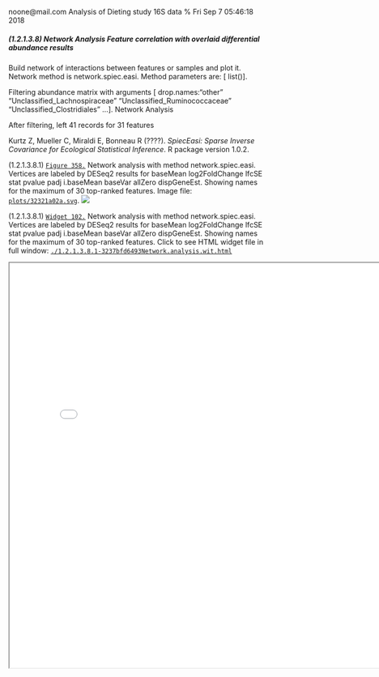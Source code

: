 noone@mail.com
Analysis of Dieting study 16S data
% Fri Sep  7 05:46:18 2018



##### \(1.2.1.3.8\) Network Analysis Feature correlation with overlaid differential abundance results 



Build network of interactions between features or samples and plot it. 
                           Network method is network.spiec.easi. Method parameters are: [ list()].


Filtering abundance matrix with arguments [ drop.names:"other" "Unclassified_Lachnospiraceae" "Unclassified_Ruminococcaceae" "Unclassified_Clostridiales" ...]. Network Analysis


After filtering, left 41 records for 31 features


Kurtz Z, Mueller C, Miraldi E, Bonneau R (????). _SpiecEasi: Sparse Inverse Covariance for Ecological Statistical Inference_. R package version
1.0.2.





\(1.2.1.3.8.1\) <a name="figure.358"></a>[`Figure 358.`](#figure.358) Network analysis with method network.spiec.easi. Vertices are labeled by DESeq2 results for                                       baseMean log2FoldChange     lfcSE        stat       pvalue         padj  i.baseMean      baseVar allZero dispGeneEst. Showing names for the maximum of 30 top-ranked features.  Image file: [`plots/32321a02a.svg`](plots/32321a02a.svg).
![](plots/32321a02a.svg)




\(1.2.1.3.8.1\) <a name="widget.102"></a>[`Widget 102.`](#widget.102) Network analysis with method network.spiec.easi. Vertices are labeled by DESeq2 results for                                       baseMean log2FoldChange     lfcSE        stat       pvalue         padj  i.baseMean      baseVar allZero dispGeneEst. Showing names for the maximum of 30 top-ranked features. Click to see HTML widget file in full window: [`./1.2.1.3.8.1-3237bfd6493Network.analysis.wit.html`](./1.2.1.3.8.1-3237bfd6493Network.analysis.wit.html)



<iframe src="./1.2.1.3.8.1-3237bfd6493Network.analysis.wit.html" width="800" height="800"> </iframe>
